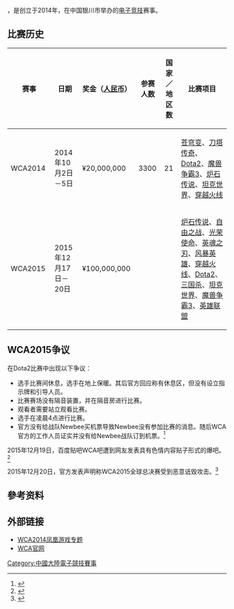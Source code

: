 {{not|世界电子竞技大赛}}
{{NoteTA| G1=Games}}
{{Refimprove|time=2022-02-06T10:45:14+00:00}}
{{Infobox recurring event
| name        = 世界电子竞技大赛
| image       =
| frequency   = 一年一次
| first       = 2014
| last        = 2015
| website     = http://www.wca.com.cn/index.html}}

{{Vgname2|世界电子竞技大赛|en=World Cyber Arena|简称'''WCA'''}}，是创立于2014年，在中国银川市举办的[[电子竞技|电子竞技]]赛事。

== 比赛历史 ==

{| class="wikitable"
! style="width:8%"|赛事
!style="width:10%"|日期
!style="width:4%"|奖金（[[人民币|人民币]]）
!style="width:3%"|参赛人数
!style="width:3%"|国家／地区数
!style="width:20%"|比赛项目
|-
| WCA2014
| 2014年10月2日－5日
| ¥20,000,000
| 3300
| 21
| [[苍穹变|苍穹变]]、[[刀塔传奇|刀塔传奇]]、[[Dota2|Dota2]]、[[魔兽争霸3|魔兽争霸3]]、[[炉石传说|炉石传说]]、[[坦克世界|坦克世界]]、[[穿越火线|穿越火线]]
|-
| WCA2015
| 2015年12月17日－20日
| ¥100,000,000
|
|
| [[炉石传说|炉石传说]]、[[自由之战|自由之战]]、[[光荣使命|光荣使命]]、[[英魂之刃|英魂之刃]]、[[风暴英雄|风暴英雄]]、[[穿越火线|穿越火线]]、[[Dota2|Dota2]]、[[三国杀|三国杀]]、[[坦克世界|坦克世界]]、[[魔兽争霸3|魔兽争霸3]]、[[英雄联盟|英雄联盟]]
|}

== WCA2015争议 ==
在Dota2比赛中出现以下争议：
*选手比赛间休息，选手在地上保暖。其后官方回应称有休息区，但没有设立指示牌和引导人员。
*比赛赛场没有隔音装置，并在隔音房进行比赛。
*观看者需要站立观看比赛。
*选手在凌晨4点进行比赛。
*官方没有给战队Newbee买机票导致Newbee没有参加比赛的消息。随后WCA官方的工作人员证实并没有给Newbee战队订到机票。<ref>{{Cite web |url=http://fight.pcgames.com.cn/582/5829712.html?_t_t_t=0.023981916019693017 |title=传WCA官方没有给Newbee买机票 无奈鸽比赛 |access-date=2015-12-19 |archive-url=https://web.archive.org/web/20151222171225/http://fight.pcgames.com.cn/582/5829712.html?_t_t_t=0.023981916019693017 |archive-date=2015-12-22 |dead-url=yes }}</ref>

2015年12月19日，百度贴吧WCA吧遭到网友发表具有色情内容贴子形式的爆吧。<ref>{{Cite web |url=http://www.chinaz.com/game/lol/2015/1220/485755.shtml |title=WCA被爆吧始末：LOL和Dota2不隔音怎么玩？ |access-date=2015-12-20 |archive-url=https://web.archive.org/web/20151222140954/http://www.chinaz.com/game/lol/2015/1220/485755.shtml |archive-date=2015-12-22 |dead-url=yes }}</ref>

2015年12月20日，官方发表声明称WCA2015全球总决赛受到恶意诋毁攻击。<ref>{{Cite web |url=http://sports.sohu.com/20151220/n431955117.shtml |title=WCA2015全球总决赛严正声明 |access-date=2015-12-20 |archive-date=2018-10-07 |archive-url=https://web.archive.org/web/20181007001720/http://sports.sohu.com/20151220/n431955117.shtml }}</ref>

== 參考资料 ==
{{reflist}}

== 外部链接 ==
* [http://games.ifeng.com/special/2014wca/ WCA2014凤凰游戏专题] {{Wayback|url=http://games.ifeng.com/special/2014wca/ |date=20180928200010 }}
* [https://web.archive.org/web/20151220042941/http://www.wca.com.cn/index.html WCA官网]

[[Category:中國大陸電子競技賽事|Category:中國大陸電子競技賽事]]